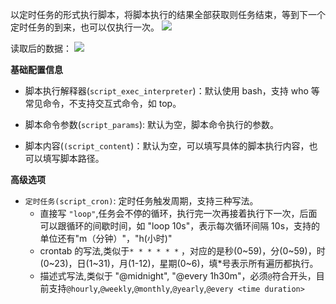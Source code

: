 以定时任务的形式执行脚本，将脚本执行的结果全部获取则任务结束，等到下一个定时任务的到来，也可以仅执行一次。
![](https://dn-odum9helk.qbox.me/FjEi2rKGTjKM4GRE8iDyUXgepiwB)

读取后的数据：
![](https://dn-odum9helk.qbox.me/FhIoKdITR7aBjKAorYWgbZd1pxUs)

**基础配置信息**

  * 脚本执行解释器(`script_exec_interpreter`)：默认使用 bash，支持 who 等常见命令，不支持交互式命令，如 top。
  
  * 脚本命令参数(`script_params`): 默认为空，脚本命令执行的参数。
  
  * 脚本内容(`(script_content`)：默认为空，可以填写具体的脚本执行内容，也可以填写脚本路径。

**高级选项**
  
  * `定时任务(script_cron)`: 定时任务触发周期，支持三种写法。
    * 直接写 `"loop"`,任务会不停的循环，执行完一次再接着执行下一次，后面可以跟循环的间歇时间，如 "loop 10s"，表示每次循环间隔 10s，支持的单位还有"m（分钟）"，"h(小时)"
    * crontab 的写法,类似于`* * * * * *` ，对应的是秒(0~59)，分(0~59)，时(0~23)，日(1~31)，月(1-12)，星期(0~6)，填*号表示所有遍历都执行。
    * 描述式写法,类似于 "@midnight", "@every 1h30m"，必须`@`符合开头，目前支持`@hourly`,`@weekly`,`@monthly`,`@yearly`,`@every <time duration>`